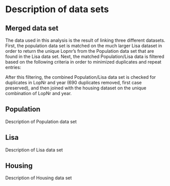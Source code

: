 # Description of data sets

## Merged data set

The data used in this analysis is the result of linking three different datasets.  First, the population data set is matched on the much larger Lisa dataset in order to return the unique Lopnr's from the Population data set that are found in the Lisa data set.  Next, the matched Population/Lisa data is filtered based on the following criteria in order to minimized duplicates and repeat entries:

After this filtering, the combined Population/Lisa data set is checked for duplicates in LopNr and year (690 duplicates removed, first case preserved), and then joined with the housing dataset on the unique combination of LopNr and year.

## Population

Description of Population data set

## Lisa

Description of Lisa data set

## Housing

Description of Housing data set

